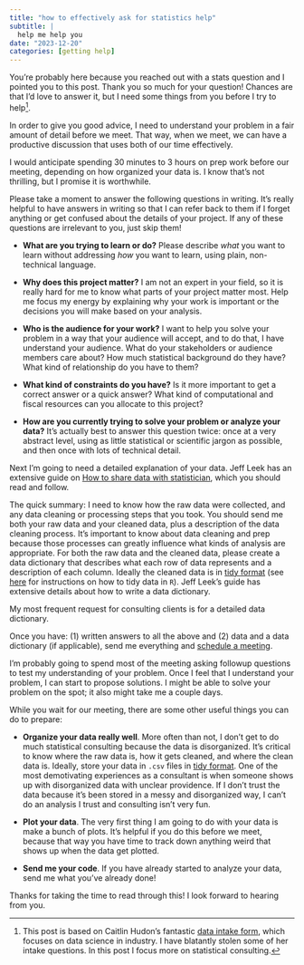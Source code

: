 ```yaml
---
title: "how to effectively ask for statistics help"
subtitle: |
  help me help you
date: "2023-12-20"
categories: [getting help]
---
```


You're probably here because you reached out with a stats question and I pointed you to this post. Thank you so much for your question! Chances are that I'd love to answer it, but I need some things from you before I try to help^[This post is based on Caitlin Hudon's fantastic [data intake form](https://www.caitlinhudon.com/posts/2020/09/16/data-intake-form), which focuses on data science in industry. I have blatantly stolen some of her intake questions. In this post I focus more on statistical consulting.]. 

In order to give you good advice, I need to understand your problem in a fair amount of detail before we meet. That way, when we meet, we can have a productive discussion that uses both of our time effectively.

I would anticipate spending 30 minutes to 3 hours on prep work before our meeting, depending on how organized your data is. I know that's not thrilling, but I promise it is worthwhile.

Please take a moment to answer the following questions in writing. It's really helpful to have answers in writing so that I can refer back to them if I forget anything or get confused about the details of your project. If any of these questions are irrelevant to you, just skip them!

- **What are you trying to learn or do?** Please describe *what* you want to learn without addressing *how* you want to learn, using plain, non-technical language.

- **Why does this project matter?** I am not an expert in your field, so it is really hard for me to know what parts of your project matter most. Help me focus my energy by explaining why your work is important or the decisions you will make based on your analysis.

- **Who is the audience for your work?** I want to help you solve your problem in a way that your audience will accept, and to do that, I have understand your audience. What do your stakeholders or audience members care about? How much statistical background do they have? What kind of relationship do you have to them?

- **What kind of constraints do you have?** Is it more important to get a correct answer or a quick answer? What kind of computational and fiscal resources can you allocate to this project?

- **How are you currently trying to solve your problem or analyze your data?** It's actually best to answer this question twice: once at a very abstract level, using as little statistical or scientific jargon as possible, and then once with lots of technical detail.

Next I'm going to need a detailed explanation of your data. Jeff Leek has an extensive guide on [How to share data with statistician](https://github.com/jtleek/datasharing), which you should read and follow.

The quick summary: I need to know how the raw data were collected, and any data cleaning or processing steps that you took. You should send me both your raw data and your cleaned data, plus a description of the data cleaning process. It's important to know about data cleaning and prep because those processes can greatly influence what kinds of analysis are appropriate. For both the raw data and the cleaned data, please create a data dictionary that describes what each row of data represents and a description of each column. Ideally the cleaned data is in [tidy format](https://vita.had.co.nz/papers/tidy-data.pdf) (see [here](https://r4ds.hadley.nz/data-tidy.html) for instructions on how to tidy data in `R`). Jeff Leek's guide has extensive details about how to write a data dictionary.

::: {.callout-warning}
My most frequent request for consulting clients is for a detailed data dictionary.
:::

Once you have: (1) written answers to all the above and (2) data and a data dictionary (if applicable), send me everything and [schedule a meeting](https://calendly.com/alexpghayes/).

I'm probably going to spend most of the meeting asking followup questions to test my understanding of your problem. Once I feel that I understand your problem, I can start to propose solutions. I might be able to solve your problem on the spot; it also might take me a couple days.

While you wait for our meeting, there are some other useful things you can do to prepare:

- **Organize your data really well**. More often than not, I don't get to do much statistical consulting because the data is disorganized. It's critical to know where the raw data is, how it gets cleaned, and where the clean data is. Ideally, store your data in `.csv` files in [tidy format](https://vita.had.co.nz/papers/tidy-data.pdf). One of the most demotivating experiences as a consultant is when someone shows up with disorganized data with unclear providence. If I don't trust the data because it's been stored in a messy and disorganized way, I can't do an analysis I trust and consulting isn't very fun.

- **Plot your data**. The very first thing I am going to do with your data is make a bunch of plots. It's helpful if you do this before we meet, because that way you have time to track down anything weird that shows up when the data get plotted.

- **Send me your code**. If you have already started to analyze your data, send me what you've already done!

Thanks for taking the time to read through this! I look forward to hearing from you.
